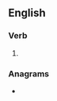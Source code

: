 ==English==

===Verb===
{{head|en|verb form}}

# {{en-past of|spatter}}

===Anagrams===
* {{l|en|departest}}